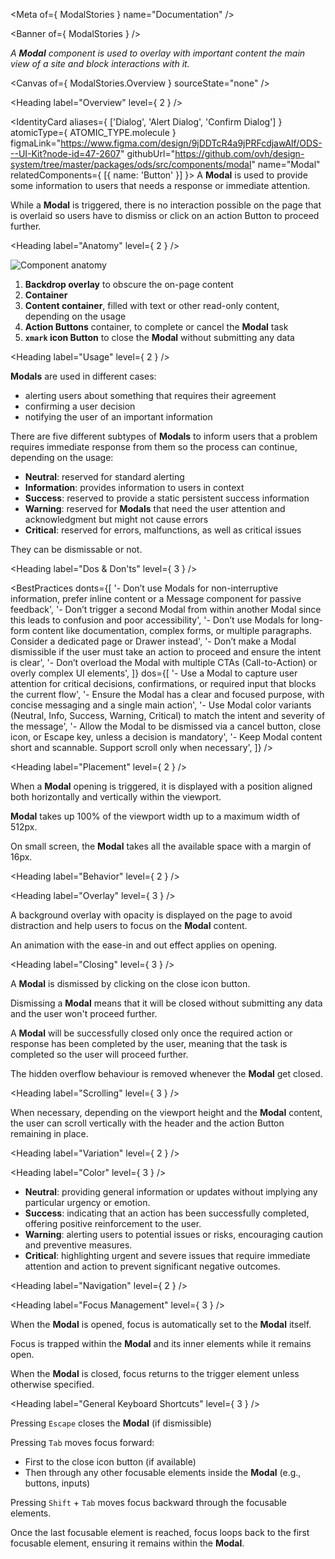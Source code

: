 
<Meta of={ ModalStories } name="Documentation" />

<Banner of={ ModalStories } />

_A **Modal** component is used to overlay with important content the main view of a site and block interactions with it._

<Canvas of={ ModalStories.Overview } sourceState="none" />

<Heading label="Overview" level={ 2 } />

<IdentityCard aliases={ ['Dialog', 'Alert Dialog', 'Confirm Dialog'] }
              atomicType={ ATOMIC_TYPE.molecule }
              figmaLink="https://www.figma.com/design/9jDDTcR4a9jPRFcdjawAlf/ODS---UI-Kit?node-id=47-2607"
              githubUrl="https://github.com/ovh/design-system/tree/master/packages/ods/src/components/modal"
              name="Modal"
              relatedComponents={ [{ name: 'Button' }] }>
  A **Modal** is used to provide some information to users that needs a response or immediate attention.

  While a **Modal** is triggered, there is no interaction possible on the page that is overlaid so users have to
  dismiss or click on an action Button to proceed further.
</IdentityCard>

<Heading label="Anatomy" level={ 2 } />

![Component anatomy](components/modal/anatomy.png "Component anatomy")

1. **Backdrop overlay** to obscure the on-page content
2. **Container**
3. **Content container**, filled with text or other read-only content, depending on the usage
4. **Action Buttons** container, to complete or cancel the **Modal** task
5. **`xmark` icon Button** to close the **Modal** without submitting any data

<Heading label="Usage" level={ 2 } />

**Modals** are used in different cases:
- alerting users about something that requires their agreement
- confirming a user decision
- notifying the user of an important information

There are five different subtypes of **Modals** to inform users that a problem requires immediate response from them so the process can continue, depending on the usage:
- **Neutral**: reserved for standard alerting
- **Information**: provides information to users in context
- **Success**: reserved to provide a static persistent success information
- **Warning**: reserved for **Modals** that need the user attention and acknowledgment but might not cause errors
- **Critical**: reserved for errors, malfunctions, as well as critical issues

They can be dismissable or not.

<Heading label="Dos & Don'ts" level={ 3 } />

<BestPractices
  donts={[
    '- Don’t use Modals for non-interruptive information, prefer inline content or a Message component for passive feedback',
    '- Don’t trigger a second Modal from within another Modal since this leads to confusion and poor accessibility',
    '- Don’t use Modals for long-form content like documentation, complex forms, or multiple paragraphs. Consider a dedicated page or Drawer instead',
    '- Don’t make a Modal dismissible if the user must take an action to proceed and ensure the intent is clear',
    '- Don’t overload the Modal with multiple CTAs (Call-to-Action) or overly complex UI elements',
  ]}
  dos={[
    '- Use a Modal to capture user attention for critical decisions, confirmations, or required input that blocks the current flow',
    '- Ensure the Modal has a clear and focused purpose, with concise messaging and a single main action',
    '- Use Modal color variants (Neutral, Info, Success, Warning, Critical) to match the intent and severity of the message',
    '- Allow the Modal to be dismissed via a cancel button, close icon, or Escape key, unless a decision is mandatory',
    '- Keep Modal content short and scannable. Support scroll only when necessary',
  ]}
/>

<Heading label="Placement" level={ 2 } />

When a **Modal** opening is triggered, it is displayed with a position aligned both horizontally and vertically within the viewport.

**Modal** takes up 100% of the viewport width up to a maximum width of 512px.

On small screen, the **Modal** takes all the available space with a margin of 16px.

<Heading label="Behavior" level={ 2 } />

<Heading label="Overlay" level={ 3 } />

A background overlay with opacity is displayed on the page to avoid distraction and help users to focus on the **Modal** content.

An animation with the ease-in and out effect applies on opening.

<Heading label="Closing" level={ 3 } />

A **Modal** is dismissed by clicking on the close icon button.

Dismissing a **Modal** means that it will be closed without submitting any data and the user won't proceed further.

A **Modal** will be successfully closed only once the required action or response has been completed by the user, meaning that the task is completed so the user will proceed further.

The hidden overflow behaviour is removed whenever the **Modal** get closed.

<Heading label="Scrolling" level={ 3 } />

When necessary, depending on the viewport height and the **Modal** content, the user can scroll vertically with the header and the action Button remaining in place.

<Heading label="Variation" level={ 2 } />

<Heading label="Color" level={ 3 } />

- **Neutral**: providing general information or updates without implying any particular urgency or emotion.
- **Success**: indicating that an action has been successfully completed, offering positive reinforcement to the user.
- **Warning**: alerting users to potential issues or risks, encouraging caution and preventive measures.
- **Critical**: highlighting urgent and severe issues that require immediate attention and action to prevent significant negative outcomes.

<Heading label="Navigation" level={ 2 } />

<Heading label="Focus Management" level={ 3 } />

When the **Modal** is opened, focus is automatically set to the **Modal** itself.

Focus is trapped within the **Modal** and its inner elements while it remains open.

When the **Modal** is closed, focus returns to the trigger element unless otherwise specified.

<Heading label="General Keyboard Shortcuts" level={ 3 } />

Pressing `Escape` closes the **Modal** (if dismissible)

Pressing `Tab` moves focus forward:
* First to the close icon button (if available)
* Then through any other focusable elements inside the **Modal** (e.g., buttons, inputs)

Pressing `Shift` + `Tab` moves focus backward through the focusable elements.

Once the last focusable element is reached, focus loops back to the first focusable element, ensuring it remains within the **Modal**.
